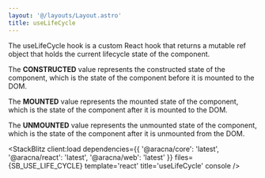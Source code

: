 ```yaml
---
layout: '@/layouts/Layout.astro'
title: useLifeCycle
---
```



The useLifeCycle hook is a custom React hook that returns a mutable ref object that holds the current lifecycle state of the component.

The **CONSTRUCTED** value represents the constructed state of the component, which is the state of the component before it is mounted to the DOM.

The **MOUNTED** value represents the mounted state of the component, which is the state of the component after it is mounted to the DOM.

The **UNMOUNTED** value represents the unmounted state of the component, which is the state of the component after it is unmounted from the DOM.

<StackBlitz
  client:load
  dependencies={{
    '@aracna/core': 'latest',
    '@aracna/react': 'latest',
    '@aracna/web': 'latest'
  }}
  files={SB_USE_LIFE_CYCLE}
  template='react'
  title='useLifeCycle'
  console
/>
